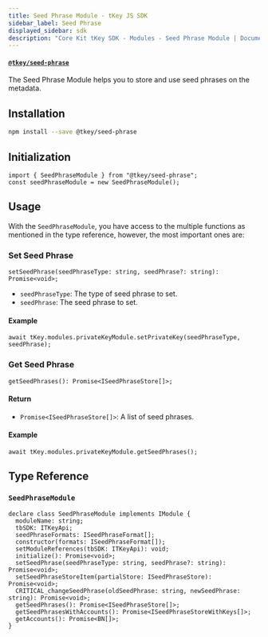 ```yaml
---
title: Seed Phrase Module - tKey JS SDK
sidebar_label: Seed Phrase
displayed_sidebar: sdk
description: "Core Kit tKey SDK - Modules - Seed Phrase Module | Documentation - Web3Auth"
---
```


#### [`@tkey/seed-phrase`](https://npmjs.com/package/@tkey/seed-phrase)

The Seed Phrase Module helps you to store and use seed phrases on the metadata.

## Installation

```bash npm2yarn
npm install --save @tkey/seed-phrase
```

## Initialization

```tsx
import { SeedPhraseModule } from "@tkey/seed-phrase";
const seedPhraseModule = new SeedPhraseModule();
```

## Usage

With the `SeedPhraseModule`, you have access to the multiple functions as mentioned in the type reference, however, the most important ones are:

### Set Seed Phrase

`setSeedPhrase(seedPhraseType: string, seedPhrase?: string): Promise<void>;`

- `seedPhraseType`: The type of seed phrase to set.
- `seedPhrase`: The seed phrase to set.

#### Example

```tsx
await tKey.modules.privateKeyModule.setPrivateKey(seedPhraseType, seedPhrase);
```

### Get Seed Phrase

`getSeedPhrases(): Promise<ISeedPhraseStore[]>;`

#### Return

- `Promise<ISeedPhraseStore[]>`: A list of seed phrases.

#### Example

```tsx
await tKey.modules.privateKeyModule.getSeedPhrases();
```

## Type Reference

### `SeedPhraseModule`

```tsx
declare class SeedPhraseModule implements IModule {
  moduleName: string;
  tbSDK: ITKeyApi;
  seedPhraseFormats: ISeedPhraseFormat[];
  constructor(formats: ISeedPhraseFormat[]);
  setModuleReferences(tbSDK: ITKeyApi): void;
  initialize(): Promise<void>;
  setSeedPhrase(seedPhraseType: string, seedPhrase?: string): Promise<void>;
  setSeedPhraseStoreItem(partialStore: ISeedPhraseStore): Promise<void>;
  CRITICAL_changeSeedPhrase(oldSeedPhrase: string, newSeedPhrase: string): Promise<void>;
  getSeedPhrases(): Promise<ISeedPhraseStore[]>;
  getSeedPhrasesWithAccounts(): Promise<ISeedPhraseStoreWithKeys[]>;
  getAccounts(): Promise<BN[]>;
}
```
